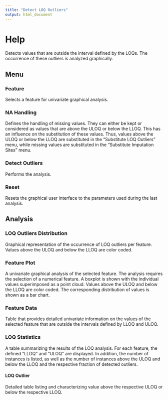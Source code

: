 ```yaml
---
title: "Detect LOQ Outliers"
output: html_document
---
```


# Help
Detects values that are outside the interval defined by the LOQs. The occurrence of these outliers is analyzed graphically.

## Menu

### Feature
Selects a feature for univariate graphical analysis.

### NA Handling
Defines the handling of missing values. They can either be kept or considered as values that are above the ULOQ or below the LLOQ. This has an influence on the substitution of these values. Thus, values above the ULOQ or below the LLOQ are substituted in the "Substitute LOQ Outliers" menu, while missing values are substituted in the "Substitute Imputation Sites" menu.

### Detect Outliers
Performs the analysis.

### Reset
Resets the graphical user interface to the parameters used during the last analysis.

## Analysis

### LOQ Outliers Distribution
Graphical representation of the occurrence of LOQ outliers per feature. Values above the ULOQ and below the LLOQ are color coded.

### Feature Plot
A univariate graphical analysis of the selected feature. The analysis requires the selection of a numerical feature. A boxplot is shown with the individual values superimposed as a point cloud. Values above the ULOQ and below the LLOQ are color coded. The corresponding distribution of values is shown as a bar chart.

### Feature Data
Table that provides detailed univariate information on the values of the selected feature that are outside the intervals defined by LLOQ and ULOQ.

### LOQ Statistics
A table summarizing the results of the LOQ analysis. For each feature, the defined "LLOQ" and "ULOQ" are displayed. In addition, the number of instances is listed, as well as the number of instances above the ULOQ and below the LLOQ and the respective fraction of detected outliers. 

#### LOQ Outlier
Detailed table listing and characterizing value above the respective ULOQ or below the respective LLOQ.
